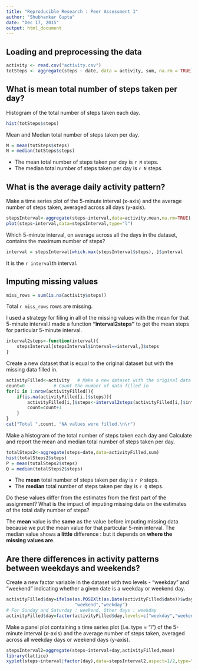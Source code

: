 ```yaml
---
title: "Reproducible Research : Peer Assessment 1"
author: "Shubhankar Gupta"
date: "Dec 17, 2015"
output: html_document
---
```



## Loading and preprocessing the data

```r
activity <- read.csv("activity.csv")
totSteps <- aggregate(steps ~ date, data = activity, sum, na.rm = TRUE)

```


## What is mean total number of steps taken per day?
Histogram of the total number of steps taken each day.
```r
hist(totSteps$steps)
```

Mean and Median total number of steps taken per day.
```r
M = mean(totSteps$steps)
N = median(totSteps$steps)
```
 
* The mean total number of steps taken per day is `r M` steps.
* The median total number of steps taken per day is `r N` steps.


## What is the average daily activity pattern?

Make a time series plot of the 5-minute interval (x-axis)
and the average number of steps taken, averaged across all days (y-axis).
```r
stepsInterval<-aggregate(steps~interval,data=activity,mean,na.rm=TRUE)
plot(steps~interval,data=stepsInterval,type="l")
```
Which 5-minute interval, on average across all the days in the dataset,
contains the maximum number of steps?
```r
interval = stepsInterval[which.max(stepsInterval$steps), ]$interval
```
It is the `r interval`th interval.


## Imputing missing values

```r
miss_rows = sum(is.na(activity$steps))
```
Total `r miss_rows` rows are missing.

I used a strategy for filing in all of the missing values with the mean for that 5-minute interval.I made a function **"interval2steps"** to get the mean steps for particular 5-minute interval. 
```r
interval2steps<-function(interval){
    stepsInterval[stepsInterval$interval==interval,]$steps
}
```

Create a new dataset that is equal to the original dataset but with the missing data filled in.

```r
activityFilled<-activity   # Make a new dataset with the original data
count=0           # Count the number of data filled in
for(i in 1:nrow(activityFilled)){
    if(is.na(activityFilled[i,]$steps)){
        activityFilled[i,]$steps<-interval2steps(activityFilled[i,]$interval)
        count=count+1
    }
}
cat("Total ",count, "NA values were filled.\n\r")  
```

Make a histogram of the total number of steps taken each day and Calculate and report the mean and median total number of steps taken per day. 
```r
totalSteps2<-aggregate(steps~date,data=activityFilled,sum)
hist(totalSteps2$steps)
P = mean(totalSteps2$steps)
Q = median(totalSteps2$steps)
```
* The **mean** total number of steps taken per day is 
`r P` steps.
* The **median** total number of steps taken per day is 
`r Q` steps.

Do these values differ from the estimates from the first part of the assignment? What is the impact of imputing missing data on the estimates of the total daily number of steps?

The **mean** value is the **same** as the value before imputing missing data because we put the mean value for that particular 5-min interval. The median value shows **a little** difference : but it depends on **where the missing values are**.


## Are there differences in activity patterns between weekdays and weekends?

Create a new factor variable in the dataset with two levels - "weekday" and "weekend" indicating whether a given date is a weekday or weekend day.
```r
activityFilled$day=ifelse(as.POSIXlt(as.Date(activityFilled$date))$wday%%6==0,
                          "weekend","weekday")
# For Sunday and Saturday : weekend, Other days : weekday 
activityFilled$day=factor(activityFilled$day,levels=c("weekday","weekend"))
```


Make a panel plot containing a time series plot (i.e. type = "l") of the 5-minute interval (x-axis) and the average number of steps taken, averaged across all weekday days or weekend days (y-axis).
```r
stepsInterval2=aggregate(steps~interval+day,activityFilled,mean)
library(lattice)
xyplot(steps~interval|factor(day),data=stepsInterval2,aspect=1/2,type="l")

```
